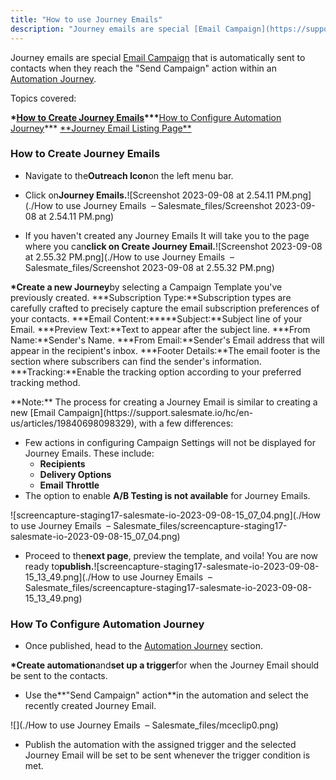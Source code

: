 ```yaml
---
title: "How to use Journey Emails"
description: "Journey emails are special [Email Campaign](https://support.salesmate.io/hc/en-us/articles/19840698098329) that is automatically sent to contacts when..."
---
```


Journey emails are special [Email Campaign](https://support.salesmate.io/hc/en-us/articles/19840698098329) that is automatically sent to contacts when they reach the "Send Campaign" action within an [Automation Journey](https://support.salesmate.io/hc/en-us/categories/360005516592-Automation-Journeys).

Topics covered:

**\*[How to Create Journey Emails](https://support.salesmate.io/hc/en-us/articles/19889997400473-How-to-use-Journey-Emails#h_01H4JRRRWGTWSJGFGWXAB6BE0H)\*\*\***[How to Configure Automation Journey](https://support.salesmate.io/hc/en-us/articles/19889997400473-How-to-use-Journey-Emails#h_01H4R4WZDBZBVDKCQ5JVEPAP4F)**\* [**Journey Email Listing Page\*\*](https://support.salesmate.io/hc/en-us/articles/19889997400473-How-to-use-Journey-Emails#h_01H4ZZFBPXV5533APWGRFCQWQP)

### How to Create Journey Emails

- Navigate to the**Outreach Icon**on the left menu bar.

- Click on**Journey Emails.**![Screenshot 2023-09-08 at 2.54.11 PM.png](./How to use Journey Emails  – Salesmate_files/Screenshot 2023-09-08 at 2.54.11 PM.png)

- If you haven't created any Journey Emails It will take you to the page where you can**click on Create Journey Email.**![Screenshot 2023-09-08 at 2.55.32 PM.png](./How to use Journey Emails  – Salesmate_files/Screenshot 2023-09-08 at 2.55.32 PM.png)

**\*Create a new Journey**by selecting a Campaign Template you've previously created.
**\*Subscription Type:**Subscription types are carefully crafted to precisely capture the email subscription preferences of your contacts.
**\*Email Content:\*\*\***Subject:**Subject line of your Email. \***Preview Text:**Text to appear after the subject line. \***From Name:**Sender's Name. \***From Email:**Sender's Email address that will appear in the recipient's inbox. \***Footer Details:**The email footer is the section where subscribers can find the sender's information. \***Tracking:\*\*Enable the tracking option according to your preferred tracking method.

<Note>
**Note:** The process for creating a Journey Email is similar to creating a new [Email Campaign](https://support.salesmate.io/hc/en-us/articles/19840698098329), with a few differences:

- Few actions in configuring Campaign Settings will not be displayed for Journey Emails. These include:
  - **Recipients**
  - **Delivery Options**
  - **Email Throttle**
- The option to enable **A/B Testing is not available** for Journey Emails.

</Note>

![screencapture-staging17-salesmate-io-2023-09-08-15_07_04.png](./How to use Journey Emails  – Salesmate_files/screencapture-staging17-salesmate-io-2023-09-08-15_07_04.png)

- Proceed to the**next page**, preview the template, and voila! You are now ready to**publish.**![screencapture-staging17-salesmate-io-2023-09-08-15_13_49.png](./How to use Journey Emails  – Salesmate_files/screencapture-staging17-salesmate-io-2023-09-08-15_13_49.png)

### How To Configure Automation Journey

- Once published, head to the [Automation Journey](https://support.salesmate.io/hc/en-us/articles/360057066552-How-to-create-a-new-automation-journey-) section.

**\*Create automation**and**set up a trigger**for when the Journey Email should be sent to the contacts.

- Use the**"Send Campaign" action**in the automation and select the recently created Journey Email.

![](./How to use Journey Emails  – Salesmate_files/mceclip0.png)

- Publish the automation with the assigned trigger and the selected Journey Email will be set to be sent whenever the trigger condition is met.
